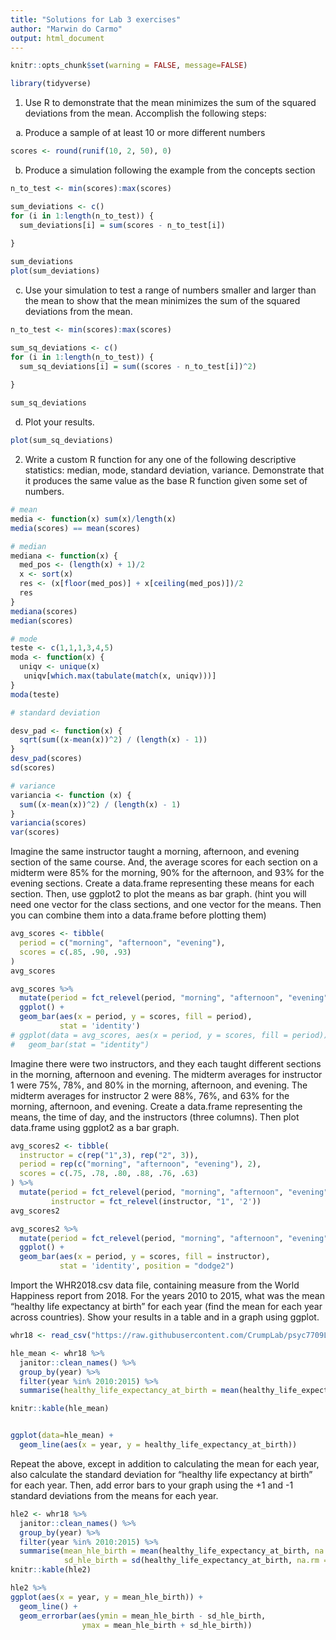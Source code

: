 ```yaml
---
title: "Solutions for Lab 3 exercises"
author: "Marwin do Carmo"
output: html_document
---
```


```r
knitr::opts_chunk$set(warning = FALSE, message=FALSE)
```

```r
library(tidyverse)
```


1. Use R to demonstrate that the mean minimizes the sum of the squared deviations from the mean. Accomplish the following steps:

a. Produce a sample of at least 10 or more different numbers

```r
scores <- round(runif(10, 2, 50), 0)
```


b. Produce a simulation following the example from the concepts section

```r
n_to_test <- min(scores):max(scores)

sum_deviations <- c()
for (i in 1:length(n_to_test)) {
  sum_deviations[i] = sum(scores - n_to_test[i])
  
}

sum_deviations
plot(sum_deviations)
```

c. Use your simulation to test a range of numbers smaller and larger than the mean to show that the mean minimizes the sum of the squared deviations from the mean.

```r
n_to_test <- min(scores):max(scores)

sum_sq_deviations <- c()
for (i in 1:length(n_to_test)) {
  sum_sq_deviations[i] = sum((scores - n_to_test[i])^2)
  
}

sum_sq_deviations
```

d. Plot your results.
```r
plot(sum_sq_deviations)
```


2. Write a custom R function for any one of the following descriptive statistics: median, mode, standard deviation, variance. Demonstrate that it produces the same value as the base R function given some set of numbers.

```r
# mean
media <- function(x) sum(x)/length(x)
media(scores) == mean(scores)

# median
mediana <- function(x) {
  med_pos <- (length(x) + 1)/2
  x <- sort(x)
  res <- (x[floor(med_pos)] + x[ceiling(med_pos)])/2
  res
}
mediana(scores)
median(scores)

# mode
teste <- c(1,1,1,3,4,5)
moda <- function(x) {
  uniqv <- unique(x)
   uniqv[which.max(tabulate(match(x, uniqv)))]
}
moda(teste)

# standard deviation

desv_pad <- function(x) {
  sqrt(sum((x-mean(x))^2) / (length(x) - 1))
}
desv_pad(scores)
sd(scores)

# variance
variancia <- function (x) {
  sum((x-mean(x))^2) / (length(x) - 1)
}
variancia(scores)
var(scores)
```

Imagine the same instructor taught a morning, afternoon, and evening section of the same course. And, the average scores for each section on a midterm were 85% for the morning, 90% for the afternoon, and 93% for the evening sections. Create a data.frame representing these means for each section. Then, use ggplot2 to plot the means as bar graph. (hint you will need one vector for the class sections, and one vector for the means. Then you can combine them into a data.frame before plotting them)


```r
avg_scores <- tibble(
  period = c("morning", "afternoon", "evening"),
  scores = c(.85, .90, .93)
)
avg_scores

avg_scores %>% 
  mutate(period = fct_relevel(period, "morning", "afternoon", "evening")) %>% 
  ggplot() +
  geom_bar(aes(x = period, y = scores, fill = period),
           stat = 'identity')
# ggplot(data = avg_scores, aes(x = period, y = scores, fill = period)) +
#   geom_bar(stat = "identity")
```


Imagine there were two instructors, and they each taught different sections in the morning, afternoon and evening. The midterm averages for instructor 1 were 75%, 78%, and 80% in the morning, afternoon, and evening. The midterm averages for instructor 2 were 88%, 76%, and 63% for the morning, afternoon, and evening. Create a data.frame representing the means, the time of day, and the instructors (three columns). Then plot data.frame using ggplot2 as a bar graph.

```r
avg_scores2 <- tibble(
  instructor = c(rep("1",3), rep("2", 3)),
  period = rep(c("morning", "afternoon", "evening"), 2),
  scores = c(.75, .78, .80, .88, .76, .63)
) %>% 
  mutate(period = fct_relevel(period, "morning", "afternoon", "evening"),
         instructor = fct_relevel(instructor, "1", '2'))
avg_scores2

avg_scores2 %>% 
  mutate(period = fct_relevel(period, "morning", "afternoon", "evening")) %>% 
  ggplot() +
  geom_bar(aes(x = period, y = scores, fill = instructor),
           stat = 'identity', position = "dodge2")
```


Import the WHR2018.csv data file, containing measure from the World Happiness report from 2018. For the years 2010 to 2015, what was the mean “healthy life expectancy at birth” for each year (find the mean for each year across countries). Show your results in a table and in a graph using ggplot.

```r
whr18 <- read_csv("https://raw.githubusercontent.com/CrumpLab/psyc7709Lab/master/lab_solutions/Stats_I/open_data/WHR2018.csv")

hle_mean <- whr18 %>% 
  janitor::clean_names() %>% 
  group_by(year) %>% 
  filter(year %in% 2010:2015) %>% 
  summarise(healthy_life_expectancy_at_birth = mean(healthy_life_expectancy_at_birth, na.rm = TRUE))

knitr::kable(hle_mean)


ggplot(data=hle_mean) +
  geom_line(aes(x = year, y = healthy_life_expectancy_at_birth))
```


Repeat the above, except in addition to calculating the mean for each year, also calculate the standard deviation for “healthy life expectancy at birth” for each year. Then, add error bars to your graph using the +1 and -1 standard deviations from the means for each year.

```r
hle2 <- whr18 %>% 
  janitor::clean_names() %>% 
  group_by(year) %>% 
  filter(year %in% 2010:2015) %>% 
  summarise(mean_hle_birth = mean(healthy_life_expectancy_at_birth, na.rm = TRUE),
            sd_hle_birth = sd(healthy_life_expectancy_at_birth, na.rm = TRUE))
knitr::kable(hle2)

hle2 %>% 
ggplot(aes(x = year, y = mean_hle_birth)) +
  geom_line() +
  geom_errorbar(aes(ymin = mean_hle_birth - sd_hle_birth,
                ymax = mean_hle_birth + sd_hle_birth))
```

